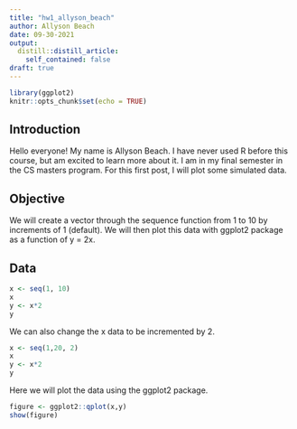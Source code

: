 ```yaml
---
title: "hw1_allyson_beach"
author: Allyson Beach
date: 09-30-2021
output:
  distill::distill_article:
    self_contained: false
draft: true
---
```


```r
library(ggplot2)
knitr::opts_chunk$set(echo = TRUE)
```
## Introduction
Hello everyone! My name is Allyson Beach. I have never used R before this course, but am excited to learn more about it. I am in my final semester in the CS masters program. For this first post, I will plot some simulated data. 

## Objective 
We will create a vector through the sequence function from 1 to 10 by increments of 1 (default). We will then plot this data with ggplot2 package as a function of y = 2x. 

## Data
```r
x <- seq(1, 10)
x
y <- x*2
y
```
We can also change the x data to be incremented by 2.

```r
x <- seq(1,20, 2)
x
y <- x*2
y
```
Here we will plot the data using the ggplot2 package. 

```r
figure <- ggplot2::qplot(x,y)
show(figure)
```
